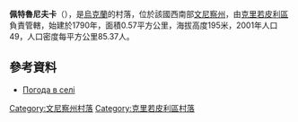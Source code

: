 {{coord|48|21|3|N|28|33|25|E|scale:30000|display=title}}

'''佩特魯尼夫卡'''（{{lang-uk|Петрунівка}}），是[[烏克蘭|烏克蘭]]的村落，位於該國西南部[[文尼察州|文尼察州]]，由[[克里若皮利區|克里若皮利區]]負責管轄，始建於1790年，面積0.57平方公里，海拔高度195米，2001年人口49，人口密度每平方公里85.37人。

==參考資料==
* [http://weather.in.ua/ua/vinnickaja/20290 Погода в селі ] {{Wayback|url=http://weather.in.ua/ua/vinnickaja/20290 |date=20111220080252 }}

[[Category:文尼察州村落|Category:文尼察州村落]]
[[Category:克里若皮利區村落|Category:克里若皮利區村落]]


{{Vinnytsia-geo-stub}}